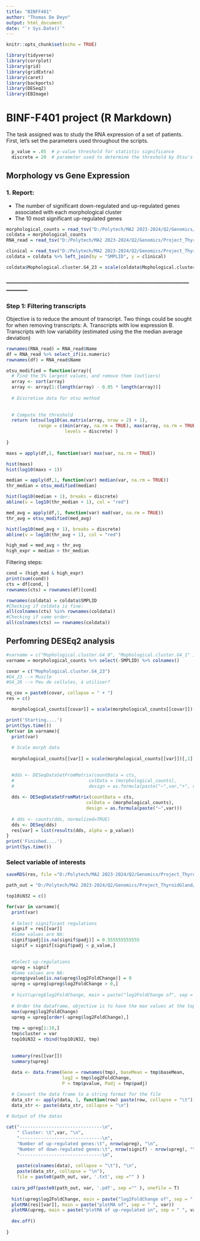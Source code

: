 ```yaml
---
title: "BINFF401"
author: "Thomas De Deyn"
output: html_document
date: "`r Sys.Date()`"
---
```


```r
knitr::opts_chunk$set(echo = TRUE)
```

```r
library(tidyverse)
library(corrplot)
library(grid)
library(gridExtra)
library(caret)
library(backports)
library(DESeq2)
library(EBImage)

```

# BINF-F401 project (R Markdown)

The task assigned was to study the RNA expression of a set of patients. First, let's set the parameters used throughout the scripts.

```r
  p_value = .05  # p-value threshold for statistic significance
  discrete = 20  # parameter used to determine the threshold by Otsu's algorithm
```

## Morphology vs Gene Expression

### 1. Report:

-   The number of significant down-regulated and up-regulated genes associated with each morphological cluster
-   The 10 most significant up-regulated genes

```r
morphological_counts = read_tsv("D:/Polytech/MA2 2023-2024/Q2/Genomics/Project_ThyroidGland/Data_ThyroidGland/OG/morphological_counts_lunit_dino.tsv")
coldata = morphological_counts
RNA_read = read_tsv("D:/Polytech/MA2 2023-2024/Q2/Genomics/Project_ThyroidGland/Data_ThyroidGland/OG/RNA_read_counts.tsv")

clinical = read_tsv("D:/Polytech/MA2 2023-2024/Q2/Genomics/Project_ThyroidGland/Data_ThyroidGland/OG/clinical_data.tsv")
coldata = coldata %>% left_join(by = "SMPLID", y = clinical)

coldata$Mophological.cluster.G4_23 = scale(coldata$Mophological.cluster.G4_23)[,1]

```

### -----------------------------------------------------------------------------------------------------

### Step 1: Filtering transcripts

Objective is to reduce the amount of transcript. Two things could be sought for when removing transcripts: A. Transcripts with low expression B. Transcripts with low variability (estimated using the the median average deviation)

```r

rownames(RNA_read) = RNA_read$Name 
df = RNA_read %>% select_if(is.numeric)
rownames(df) = RNA_read$Name 

otsu_modified = function(array){
  # Find the 5% largest values, and remove them (outliers)
  array <- sort(array)
  array <- array[1:(length(array) - 0.05 * length(array))]
  
  # Discretise data for otsu method
  
  
  # Compute the threshold
  return (otsu(log10(as.matrix(array, nrow = 2) + 1), 
            range = c(min(array, na.rm = TRUE), max(array, na.rm = TRUE)),
                      levels = discrete) )
  
}

```

```r

maxs = apply(df,1, function(var) max(var, na.rm = TRUE))

hist(maxs)
hist(log10(maxs + 1))


```

```r

median = apply(df,1, function(var) median(var, na.rm = TRUE))
thr_median = otsu_modified(median)

hist(log10(median + 1), breaks = discrete)
abline(v = log10(thr_median + 1), col = "red")
```

```r

med_avg = apply(df,1, function(var) mad(var, na.rm = TRUE))
thr_avg = otsu_modified(med_avg)

hist(log10(med_avg + 1), breaks = discrete) 
abline(v = log10(thr_avg + 1), col = "red")
```

```r

high_mad = med_avg > thr_avg
high_expr = median > thr_median 

```

Filtering steps:

```r

cond = (high_mad & high_expr)
print(sum(cond))
cts = df[cond, ]
rownames(cts) = rownames(df)[cond]

rownames(coldata) = coldata$SMPLID
#Checking if coldata is fine: 
all(colnames(cts) %in% rownames(coldata))
#Checking if same order: 
all(colnames(cts) == rownames(coldata))

```

## Perfomring DESEq2 analysis

```r

#varname = c("Mophological.cluster.G4_0", "Mophological.cluster.G4_1" )
varname = morphological_counts %>% select(-SMPLID) %>% colnames()

covar = c("Mophological.cluster.G4_23")
#G4_23 --> Muscle
#G4_26 --> Peu de cellules, à utiliser? 

eq_cov = paste0(covar, collapse = " + ")
res = c()

  morphological_counts[[covar]] = scale(morphological_counts[[covar]])[,1]

print('Starting....')
print(Sys.time())
for(var in varname){
  print(var)  
  
  # Scale morph data
  
  morphological_counts[[var]] = scale(morphological_counts[[var]])[,1]

  
  #dds <- DESeqDataSetFromMatrix(countData = cts,
  #                            colData = (morphological_counts),
  #                            design = as.formula(paste("~",var,"+", covar)))
  
  dds <- DESeqDataSetFromMatrix(countData = cts,
                              colData = (morphological_counts),
                              design = as.formula(paste("~",var)))
  
  # dds <- counts(dds, normalized=TRUE)
  dds <- DESeq(dds)
  res[var] = list(results(dds, alpha = p_value))
}
print('Finished....')
print(Sys.time())

```

### Select variable of interests

```r
saveRDS(res, file ="D:/Polytech/MA2 2023-2024/Q2/Genomics/Project_ThyroidGland/Data_ThyroidGland/OG/res_v3")

path_out = "D:/Polytech/MA2 2023-2024/Q2/Genomics/Project_ThyroidGland/Result/3.1.deregulation/"

top10iN32 = c()

for(var in varname){
  print(var)
  
  # Select significant regulations
  signif = res[[var]]
  #Some values are NA: 
  signif$padj[is.na(signif$padj)] = 0.555555555555
  signif = signif[signif$padj < p_value,]

  
  #Select up-regulations
  upreg = signif
  #Some values are NA: 
  upreg$pvalue[is.na(upreg$log2FoldChange)] = 0
  upreg = upreg[upreg$log2FoldChange > 0,]
  
  # hist(upreg$log2FoldChange, main = paste("log2FoldChange of", sep = " ", var))
  
  # Order the dataframe, objective is to have the max values at the top
  max(upreg$log2FoldChange)
  upreg = upreg[order(-upreg$log2FoldChange),]
  
  tmp = upreg[1:10,]
  tmp$cluster = var
  top10iN32 = rbind(top10iN32, tmp)
  
  
  summary(res[[var]])
  summary(upreg)
  
  data <- data.frame(Gene = rownames(tmp), baseMean = tmp$baseMean,
                     log2 = tmp$log2FoldChange,
                     P = tmp$pvalue, Padj = tmp$padj)

  # Convert the data frame to a string format for the file
  data_str <- apply(data, 1, function(row) paste(row, collapse = "\t"))
  data_str <- paste(data_str, collapse = "\n")

# Output of the datas
  
cat("-------------------------------\n",
    " Cluster: \t",var, "\n",
    "-------------------------------\n",
    "Number of up-regulated genes:\t", nrow(upreg), "\n",
    "Number of down-regulated genes:\t", nrow(signif) - nrow(upreg), "\n",
    "-------------------------------\n",
    
    paste(colnames(data), collapse = "\t"), "\n", 
    paste(data_str, collapse = "\n"),
    file = paste0(path_out, var, '.txt', sep ="" ) )
    
  cairo_pdf(paste0(path_out, var, '.pdf', sep ="" ), onefile = T)
  
  hist(upreg$log2FoldChange, main = paste("log2FoldChange of", sep = " ", var))
  plotMA(res[[var]], main = paste("plotMA of", sep = " ", var))
  plotMA(upreg, main = paste("plotMA of up-regulated in", sep = " ", var))
   
  dev.off()
  
}

```

